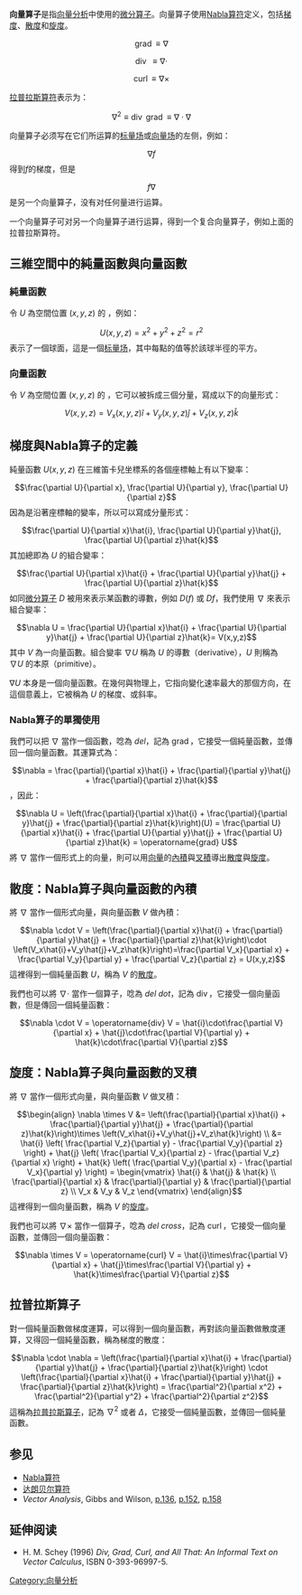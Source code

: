 '''向量算子'''是指[[向量分析|向量分析]]中使用的[[微分算子|微分算子]]。向量算子使用[[Nabla算符|Nabla算符]]定义，包括[[梯度|梯度]]、[[散度|散度]]和[[旋度|旋度]]。
:<math> \operatorname{grad} \equiv \nabla </math>
:<math> \operatorname{div} \ \equiv \nabla \cdot </math>
:<math> \operatorname{curl} \equiv \nabla \times </math>

[[拉普拉斯算符|拉普拉斯算符]]表示为：
:<math> \nabla^2 \equiv \operatorname{div}\ \operatorname{grad} \equiv \nabla \cdot \nabla </math>

向量算子必须写在它们所运算的[[标量场|标量场]]或[[向量场|向量场]]的左侧，例如：
:<math> \nabla f </math>
得到''f''的梯度，但是
:<math> f \nabla </math>
是另一个向量算子，没有对任何量进行运算。

一个向量算子可对另一个向量算子进行运算，得到一个复合向量算子，例如上面的拉普拉斯算符。
{{TOC limit}}

==三維空間中的純量函數與向量函數==
===純量函數===
令 <math>U</math> 為空間位置 <math>(x, y, z)</math> 的{{link-en|多變數函數|Function_of_several_real_variables|多變數純量函數}} ，例如：
:<math>U(x,y,z) = x^2 + y^2+z^2 = r^2</math>
表示了一個球面，這是一個[[标量场|标量场]]，其中每點的值等於該球半徑的平方。
===向量函數===
令 <math>V</math> 為空間位置 <math>(x, y, z)</math> 的{{link-en|向量函數|Vector-valued_function}} ，它可以被拆成三個分量，寫成以下的向量形式：
:<math>V(x,y,z)=V_x(x,y,z)\hat{i}+V_y(x,y,z)\hat{j}+V_z(x,y,z)\hat{k}</math>

==梯度與Nabla算子的定義==
{{main|梯度}}
純量函數 <math>U(x, y, z)</math> 在三維笛卡兒坐標系的各個座標軸上有以下變率：
:<math>\frac{\partial U}{\partial x}, \frac{\partial U}{\partial y}, \frac{\partial U}{\partial z}</math>
因為是沿著座標軸的變率，所以可以寫成分量形式：
:<math>\frac{\partial U}{\partial x}\hat{i}, \frac{\partial U}{\partial y}\hat{j}, \frac{\partial U}{\partial z}\hat{k}</math>
其加總即為 <math>U</math> 的組合變率：
:<math>\frac{\partial U}{\partial x}\hat{i} + \frac{\partial U}{\partial y}\hat{j} + \frac{\partial U}{\partial z}\hat{k}</math>
如同[[微分算子|微分算子]] <math>D</math> 被用來表示某函數的導數，例如 <math>D(f)</math> 或 <math>Df</math>，我們使用 <math> \nabla </math> 來表示組合變率：
:<math>\nabla U = \frac{\partial U}{\partial x}\hat{i} + \frac{\partial U}{\partial y}\hat{j} + \frac{\partial U}{\partial z}\hat{k}= V(x,y,z)</math>
其中 <math>V</math> 為一向量函數。組合變率 <math>\nabla U</math> 稱為 <math>U</math> 的導數（derivative），<math>U</math> 則稱為 <math>\nabla U</math> 的本原（primitive）。

<math>\nabla U</math> 本身是一個向量函數。在幾何與物理上，它指向變化速率最大的那個方向，在這個意義上，它被稱為 <math>U</math> 的梯度、或斜率。

===Nabla算子的單獨使用===
{{main|Nabla算子}}
我們可以把 <math>\nabla</math> 當作一個函數，唸為 <math>del</math>，記為 <math>\operatorname{grad}</math>，它接受一個純量函數，並傳回一個向量函數。其運算式為：
:<math>\nabla = \frac{\partial}{\partial x}\hat{i} + \frac{\partial}{\partial y}\hat{j} + \frac{\partial}{\partial z}\hat{k}</math>，因此：
:<math>\nabla U = \left(\frac{\partial}{\partial x}\hat{i} + \frac{\partial}{\partial y}\hat{j} + \frac{\partial}{\partial z}\hat{k}\right)(U) = \frac{\partial U}{\partial x}\hat{i} + \frac{\partial U}{\partial y}\hat{j} + \frac{\partial U}{\partial z}\hat{k} = \operatorname{grad} U</math>
將 <math>\nabla</math> 當作一個形式上的向量，則可以用[[向量|向量]]的[[內積|內積]]與[[叉積|叉積]]導出[[散度|散度]]與[[旋度|旋度]]。

==散度：Nabla算子與向量函數的內積==
{{main|散度}}
將 <math>\nabla</math> 當作一個形式向量，與向量函數 <math>V</math> 做內積：
:<math>\nabla \cdot V = \left(\frac{\partial}{\partial x}\hat{i} + \frac{\partial}{\partial y}\hat{j} + \frac{\partial}{\partial z}\hat{k}\right)\cdot \left(V_x\hat{i}+V_y\hat{j}+V_z\hat{k}\right)=\frac{\partial V_x}{\partial x} + \frac{\partial V_y}{\partial y} + \frac{\partial V_z}{\partial z} = U(x,y,z)</math>
這裡得到一個純量函數 <math>U</math>，稱為 <math>V</math> 的[[散度|散度]]。

我們也可以將 <math>\nabla \cdot</math> 當作一個算子，唸為 <math>del\ dot</math>，記為 <math>\operatorname{div}</math>，它接受一個向量函數，但是傳回一個純量函數：
:<math>\nabla \cdot V = \operatorname{div} V
= \hat{i}\cdot\frac{\partial V}{\partial x} + \hat{j}\cdot\frac{\partial V}{\partial y} + \hat{k}\cdot\frac{\partial V}{\partial z}</math>

==旋度：Nabla算子與向量函數的叉積==
{{main|旋度}}
將 <math>\nabla</math> 當作一個形式向量，與向量函數 <math>V</math> 做叉積：
:<math>\begin{align}
\nabla \times V 
&= \left(\frac{\partial}{\partial x}\hat{i} + \frac{\partial}{\partial y}\hat{j} + \frac{\partial}{\partial z}\hat{k}\right)\times \left(V_x\hat{i}+V_y\hat{j}+V_z\hat{k}\right) \\
&= 
\hat{i} \left( \frac{\partial V_z}{\partial y} - \frac{\partial V_y}{\partial z} \right) +
\hat{j} \left( \frac{\partial V_x}{\partial z} - \frac{\partial V_z}{\partial x} \right) +
\hat{k} \left( \frac{\partial V_y}{\partial x} - \frac{\partial V_x}{\partial y} \right) =
\begin{vmatrix}
\hat{i} & \hat{j} & \hat{k} \\
\frac{\partial}{\partial x} & \frac{\partial}{\partial y} & \frac{\partial}{\partial z} \\
V_x & V_y & V_z
\end{vmatrix}
\end{align}
</math>
這裡得到一個向量函數，稱為 <math>V</math> 的[[旋度|旋度]]。

我們也可以將 <math>\nabla \times</math> 當作一個算子，唸為 <math>del\ cross</math>，記為 <math>\operatorname{curl}</math>，它接受一個向量函數，並傳回一個向量函數：
:<math>\nabla \times V = \operatorname{curl} V
= \hat{i}\times\frac{\partial V}{\partial x} + \hat{j}\times\frac{\partial V}{\partial y} + \hat{k}\times\frac{\partial V}{\partial z}</math>

==拉普拉斯算子==
{{main|拉普拉斯算子}}
對一個純量函數做梯度運算，可以得到一個向量函數，再對該向量函數做散度運算，又得回一個純量函數，稱為梯度的散度：
:<math>\nabla \cdot \nabla = 
\left(\frac{\partial}{\partial x}\hat{i} + \frac{\partial}{\partial y}\hat{j} + \frac{\partial}{\partial z}\hat{k}\right) \cdot
\left(\frac{\partial}{\partial x}\hat{i} + \frac{\partial}{\partial y}\hat{j} + \frac{\partial}{\partial z}\hat{k}\right) = 
\frac{\partial^2}{\partial x^2} + \frac{\partial^2}{\partial y^2} + \frac{\partial^2}{\partial z^2}
</math>
這稱為[[拉普拉斯算子|拉普拉斯算子]]，記為 <math>\nabla^2</math> 或者 <math>\Delta</math>，它接受一個純量函數，並傳回一個純量函數。

==参见==
* [[Nabla算符|Nabla算符]]
* [[达朗贝尔算符|达朗贝尔算符]]
* ''Vector Analysis'', Gibbs and Wilson, [https://archive.org/stream/117714283#page/136/mode/2up p.136], [https://archive.org/stream/117714283#page/152/mode/2up p.152], [https://archive.org/stream/117714283#page/158/mode/2up p.158]

==延伸阅读==
* H. M. Schey (1996) ''Div, Grad, Curl, and All That: An Informal Text on Vector Calculus'', ISBN 0-393-96997-5.


[[Category:向量分析|Category:向量分析]]